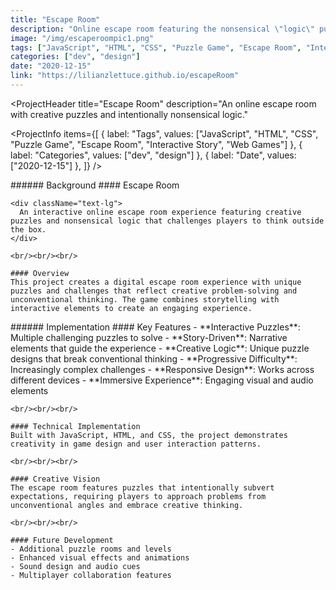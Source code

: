 ```yaml
---
title: "Escape Room"
description: "Online escape room featuring the nonsensical \"logic\" puzzles of my deranged high-schooler mind."
image: "/img/escaperoompic1.png"
tags: ["JavaScript", "HTML", "CSS", "Puzzle Game", "Escape Room", "Interactive Story", "Web Games"]
categories: ["dev", "design"]
date: "2020-12-15"
link: "https://lilianzlettuce.github.io/escapeRoom"
---
```


<ProjectHeader
  title="Escape Room"
  description="An online escape room with creative puzzles and intentionally nonsensical logic."
>
  <ProjectInfo
    items={[
      { label: "Tags", values: ["JavaScript", "HTML", "CSS", "Puzzle Game", "Escape Room", "Interactive Story", "Web Games"] },
      { label: "Categories", values: ["dev", "design"] },
      { label: "Date", values: ["2020-12-15"] },
    ]}
  />
</ProjectHeader>

<SplitSection>
  <SectionColumn size={4}>
    ###### Background
  </SectionColumn>
  <SectionColumn size={12}>
    #### Escape Room

    <div className="text-lg">
      An interactive online escape room experience featuring creative puzzles and nonsensical logic that challenges players to think outside the box.
    </div>

    <br/><br/><br/>

    #### Overview
    This project creates a digital escape room experience with unique puzzles and challenges that reflect creative problem-solving and unconventional thinking. The game combines storytelling with interactive elements to create an engaging experience.
  </SectionColumn>
  <SectionColumn size={2}>
  </SectionColumn>
</SplitSection>

<SplitSection>
  <SectionColumn size={4}>
    ###### Implementation
  </SectionColumn>
  <SectionColumn size={12}>
    #### Key Features
    - **Interactive Puzzles**: Multiple challenging puzzles to solve
    - **Story-Driven**: Narrative elements that guide the experience
    - **Creative Logic**: Unique puzzle designs that break conventional thinking
    - **Progressive Difficulty**: Increasingly complex challenges
    - **Responsive Design**: Works across different devices
    - **Immersive Experience**: Engaging visual and audio elements

    <br/><br/><br/>

    #### Technical Implementation
    Built with JavaScript, HTML, and CSS, the project demonstrates creativity in game design and user interaction patterns.

    <br/><br/><br/>

    #### Creative Vision
    The escape room features puzzles that intentionally subvert expectations, requiring players to approach problems from unconventional angles and embrace creative thinking.

    <br/><br/><br/>

    #### Future Development
    - Additional puzzle rooms and levels
    - Enhanced visual effects and animations
    - Sound design and audio cues
    - Multiplayer collaboration features
  </SectionColumn>
  <SectionColumn size={2}>
  </SectionColumn>
</SplitSection>